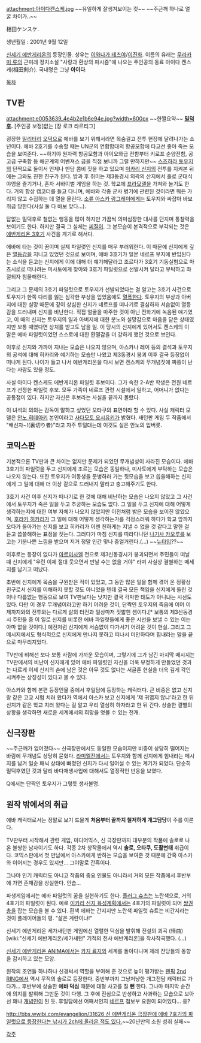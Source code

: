 attachment:아이다켄스케.jpg
~~유일하게 잘생겨보이는 컷~~
~~주근깨 하나로 얼굴 차이가..~~

相田ケンスケ.

생년월일 : 2001년 9월 12일

[[신세기 에반게리온]]의 등장인물. 성우는 [[이와나가 테츠야]]/[[이진화]]. 이름의 유래는 [[무라카미 류]]의 근미래 정치소설 "사랑과 환상의 파시즘"에 나오는 주인공의 동료 아이다 켄스케(相田剣介). 국내명은 그냥 '''아이다'''.

[[목차]]

== TV판 ==
attachment:e0053639_4e4b2e1b6e94e.jpg?width=600px
~~한짤요약~~
'''[[밀덕후]].''' [주인공 보정]없는 [장 로크 라르티그]

굉장한 [[밀리터리]] [[오덕]]으로 에바를 보기 위해서라면 목숨걸고 전투 현장에 달려나가는 소년이다. 에바 2호기를 수송할 때는 UN군의 연합함대의 항공모함에 타고선 좋아 죽는 모습을 보여준다. ~~하기야 원자력 항공모함과 아이오와급 전함부터 키로프 순양전함, 공고급 구축함 등 해군계의 어벤져스 급을 직접 보니까 그럴 만하지만~~ [[스즈하라 토우지]]의 단짝으로 둘이서 언제나 만담 콤비 짓을 하고 있으며 [[이카리 신지]]의 전투를 지켜본 뒤에는 그와도 친한 친구가 된다. 방과 후 취미는 제3동경시 외곽의 산지에서 홀로 군대식 야영을 즐기거나, 혼자 서바이벌 게임을 하는 것. 학교에 [[프라모델]]을 가져와 놀기도 한다. 거의 항상 캠코더를 들고 다니며, 에바와 각종 군사 병기에 관련된 것이라면 뭐든 가리지 않고 수집하는 데 열을 올린다. [[소류 아스카 랑그레이]]에게는 토우지와 싸잡아 바보취급 당한다(사실 둘 다 바보 맞다...).

답없는 밀덕후로 철없는 행동을 많이 하지만 가끔씩 의미심장한 대사를 던지며 통찰력을 보이기도 한다. 하지만 결국 그 실체는 [[찌질이]]. 그 본모습이 본격적으로 부각되는 것은 [[에반게리온 3호기]] 사건을 계기로 해서다. 

에바에 타는 것이 꿈이며 실제 파일럿인 신지를 매우 부러워한다. 이 때문에 신지에게 깊은 [[열등감]]을 지니고 있었던 것으로 보이며, 에바 3호기가 일본 네르프 부지에 반입된다는 소식을 듣고는 신지에게 이에 대해 더 얘기해달라고 조르다가 3호기 기동실험으로 마츠시로로 떠나려는 미사토에게 찾아와 3호기 파일럿으로 선발시켜 달라고 부탁하고 좌절되자 침울해한다. 

그리고 그 문제의 3호기 파일럿으로 토우지가 선발되었다는 걸 알고는 3호기 사건으로 토우지가 한쪽 다리를 잃는 심각한 부상을 입었음에도 [[열폭]]한다. 토우지의 부상과 아버지에 대한 실망 때문에 깊이 상심한 신지가 네르프를 떠나기로 결심하자 서슴없이 열등감을 드러내며 신지를 비난한다. 직접 얼굴을 마주한 것이 아닌 전화기에 녹음된 얘기였고, 이 때의 신지는 토우지의 일과 아버지에 대한 분노와 실망감으로 마음을 닫은 상태였지만 보통 때였다면 상처를 받고도 남을 일. 이 당시의 신지에게 있어서도 켄스케의 이 말은 에바 파일럿이었던 스스로에 대한 환멸감을 더 강하게 했던 것으로 보인다.  

이후로 신지와 가까이 지내는 모습은 나오지 않으며, 아스카나 레이 등의 결석과 토우지의 공석에 대해 히카리와 얘기하는 모습만 나왔고 제3동경시 붕괴 이후 결국 등장없이 떠나게 된다. 나이가 들고 나서 에반게리온을 다시 보면 켄스케의 무개념짓에 짜쯩이 난다는 사람도 있을 정도.

사실 아이다 켄스케도 에반게리온 파일럿 후보이다. 그가 속한 2-A반 학생은 전원 네르프가 선정한 파일럿 후보. 모두 가족이 네르프 관련 시설에서 일하고, 어머니가 없다는 공통점이 있다. 하지만 자신은 후보라는 사실을 끝까지 몰랐다.

이 녀석의 의의는 감독이 말하고 싶었던 오타쿠의 표면이라 할 수 있다. 사실 캐릭터 모델은 [[안노 히데아키]] 본인이라고 [[사다모토 요시유키]]가 밝혔다. 새턴판 게임 두 작품에서 "배신자~!(裏切り者)"라고 자주 투덜대는데 이것도 실은 안노의 입버릇.

== 코믹스판 ==
기본적으론 TV판과 큰 차이는 없지만 문제가 되었던 무개념성이 사라진 모습이다. 에바 3호기의 파일럿을 두고 신지에게 조르는 모습은 동일하나, 미사토에게 부탁하는 모습은 나오지 않는다. 또한 토우지가 여동생을 문병하러 가는 뒷모습을 보고 씁쓸해하는 신지에게 그 일에 대해 더 이상 겉으로 드러내지 말라고 충고해주기도 한다. 

3호기 사건 이후 신지가 떠나기로 한 것에 대해 비난하는 모습은 나오지 않았고 그 사건에서 토우지가 죽은 일을 두고 추궁하는 모습도 없다. 그 일을 두고 신지에 대해 어떻게 생각하는지에 대한 여부 자체가 나오지 않았지만 이전처럼 밝은 모습을 보이진 않았으며, [[호라키 히카리]]가 그 일에 대해 어떻게 생각하는가를 걱정스러워 하다가 학교 앞까지 오다가 돌아가는 신지를 보고 히카리가 이젠 친하게는 지낼 수 없을 것 같다고 말한 걸 듣고 씁쓸해하는 표정을 짓는다. 그러다가 마침 신지를 따라다니던 [[나기사 카오루]]를 보고는 기분나쁜 느낌을 받으며 저거 정말 인간 맞나 중얼거린다.(...) ~~[[뉴타입]]??~~

이후로는 등장이 없다가 [[아르미사엘]] 전으로 제3신동경시가 붕괴되면서 주민들이 떠날 때 신지에게 "우린 이제 절대 웃으면서 만날 수는 없을 거야" 라며 사실상 결별하는 메세지를 남기고 떠났다. 

초반에 신지에게 목숨을 구원받은 적이 있었고, 그 동안 많은 일을 함께 겪어 온 정황상 친구로서 신지를 이해하지 못할 것도 아니었을 텐데 결국 모든 책임을 신지에게 돌린 것이나 다름없는 행동으로 보여 TV판보다는 낫지만 결국 각박한 태도가 아니냐는 시선도 있다. 다만 이 경우 무개념이라고만 하기 어려운 것이, 단짝인 토우지의 죽음에 이어 이제까지와의 전투와는 다르게 삶의 터전과 일상마저 짓밟힌 셈이다.[* 보통의 제3신동경시 주민들 중 이 일로 신지를 비롯한 에바 파일럿들에게 좋은 시선을 보낼 수 있는 이는 아마 없을 것이다.] 예전처럼 신지에게 서슴없이 다가서기 어려운 것이 현실. 그리고 그 메시지에서도 형식적으로 신지에게 만나지 못하고 떠나서 미안하다며 힘내라는 말을 끝으로 마무리지었다. 

TV판에 비해선 보다 보통 사람에 가까운 모습이며, 그렇기에 그가 남긴 마지막 메시지는 TV판에서의 비난이 신지에게 있어 에바 파일럿인 자신을 더욱 부정하게 만들었던 것과는 다르게 이제 신지의 손에 남은 것은 아무 것도 없다는 서글픈 현실을 더욱 깊게 각인시켜주는 상징성이 있다고 볼 수 있다.   

아스카와 함께 본편 등장인물 중에서 후일담에 등장하는 캐릭터다. 큰 비중은 없고 신지랑 같은 고교 시험 치러 왔다가 역에서 아스카 보고 신지에게 '쟤 귀엽지 않냐'라고 한 뒤 신지가 같은 학교 치러 왔다는 걸 알고 우리 열심히 하자라고 한 뒤 간다. 상술한 결별의 상황을 생각하면 새로운 세계에서의 희망을 엿볼 수 있는 전개.
== 신극장판 ==
~~주근깨가 없어졌다~~ 신극장판에서도 동일한 모습이지만 비중이 상당히 떨어지는 바람에 무개념도 상당히 묻혔다. [[라미엘]]전에서는 토우지와 함께 신지에게 힘내라는 메시지를 남겨 일순 패닉 상태에 빠졌던 신지가 다시 일어설 수 있는 계기가 되었다. 단순히 밀덕후였던 것과 달리 바다재생사업에 대해서도 열정적인 반응을 보였다.

Q에서는 단짝인 토우지가 그렇듯 생사불명. 

== 원작 밖에서의 취급 ==
에바 캐릭터로서는 정말로 보기 드물게 '''처음부터 끝까지 철저하게 개그담당'''이 주를 이룬다.

TV판부터 시작해서 관련 게임, 미디어믹스, 신 극장판까지 대부분의 작품에 솔로로 나온 불쌍한 남자이기도 하다. 각종 2차 창작물에서 역시 '''솔로, 오타쿠, 도촬변태''' 취급이다. 코믹스판에서 첫 만남에서 아스카에게 반하는 모습을 보여준 것 때문에 간혹 아스카와 이어지는 경우도 있지만... 그야말로 간혹이다.

그나마 인기 캐릭터도 아니고 작품의 중요 인물도 아니라서 거의 모든 작품에서 후반부에 가면 존재감을 상실한다. 안습... 

파생게임에서는 에바 파일럿의 꿈을 실현하기도 한다. [[플러그 슈츠]]는 노란색으로, 거의 4호기의 파일럿이 된다. 예로 [[이카리 신지 육성계획]]에서는 4호기의 파일럿이 되어 [[쌍권총]]을 잡는 모습을 볼 수 있다. 흰색 에바는 간지지만 노란색 파일럿 슈트는 비간지라는 것이 플레이어들의 평. "삶은 계란이냐!"

신세기 에반게리온 세가새턴판 게임에선 열렬한 덕심을 발휘해 전설의 괴곡 (怪曲) [wiki:"신세기 에반게리온/세가새턴" 기적의 전사 에반게리온]을 작사작곡했다. (...)

[[신세기 에반게리온 ANIMA]]에서는 [[카지 료지]]와 세계를 돌아다니며 제레 잔당들의 동향을 감시하고 있는 모양.

원작의 조연들 하나하나 신경써서 역할을 부여해 준 것으로 높이 평가받는 [[팬픽]] [[2nd RING]]에서 역시 무적의 솔로로 등장한다. 중반부까지 그냥저냥한 개그전담 캐릭터로 가다가... 후반부에 상술한 '''에바 덕심''' 때문에 대형 사고를 칠 '''뻔''' 한다. 그나마 마지막 순간에 의지를 발휘해 그만둔 것이 다행. 그 후에 진심으로 반성하고 사과하는 모습으로 보아선 꽤나 [[개념]]인이 된 듯. 후일담에선 어째서인지 [[네르프]] 첩보부 요원이 되어있다... 응?

[[http://bbs.wwibi.com/evangelion/31626 신 에반게리온 극장판에 에바 7호기의 파일럿으로 등장한다는 낚시가 2ch에 올라온 적도 있다.]]~~20년만의 소원 성취 실패~~

[[각주]]
